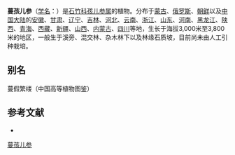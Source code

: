 {{Speciesbox
| name = 蔓孩儿参
| status = 
| status_system = 
| image = 
| genus = Pseudostellaria
| species = davidii
| authority = (Franch.) Pax
}}

'''蔓孩儿参'''（[[学名|学名]]：{{lang|la|''Pseudostellaria davidii''}}）是[[石竹科|石竹科]][[孩儿参属|孩儿参属]]的植物。分布于[[蒙古|蒙古]]、[[俄罗斯|俄罗斯]]、[[朝鲜|朝鲜]]以及[[中国大陆|中国大陆]]的[[安徽|安徽]]、[[甘肃|甘肃]]、[[辽宁|辽宁]]、[[吉林|吉林]]、[[河北|河北]]、[[云南|云南]]、[[浙江|浙江]]、[[山东|山东]]、[[河南|河南]]、[[黑龙江|黑龙江]]、[[陕西|陕西]]、[[青海|青海]]、[[西藏|西藏]]、[[新疆|新疆]]、[[山西|山西]]、[[内蒙古|内蒙古]]、[[四川|四川]]等地，生长于海拔3,000米至3,800米的地区，一般生于溪旁、混交林、杂木林下以及林缘石质坡，目前尚未由人工引种栽培。

== 别名 ==
蔓假繁缕（中国高等植物图鉴）

== 参考文献 ==
<div class="references-small">
* {{cite web| url =http://www.bioinfo.cn/db05/KmzwSpecies.php?action=view&id=2100| title =蔓孩儿参| work =《中国高等植物数据库全库》| publisher =中国科学院微生物研究所| author =昆明植物研究所| accessdate =2009-02-23| deadurl =yes| archiveurl =https://web.archive.org/web/20160305103400/http://www.bioinfo.cn/db05/KmzwSpecies.php?action=view&id=2100| archivedate =2016-03-05}}
</div>
{{Taxonbar|from=Q15225843}}

[[Category:孩儿参属|蔓孩儿参]]


{{植物小作品}}